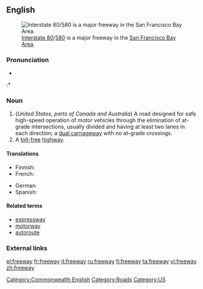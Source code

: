 {{wikipedia}}
==English==
[[Image:I-80 Eastshore Fwy.jpg|thumb|[[w:Interstate 80|Interstate 80]]/[[w:Interstate 580 (California)|580]] is a major freeway in the [[w:San Francisco Bay Area|San Francisco Bay Area]].]]

===Pronunciation===
* {{audio|en-us-freeway.ogg|Audio (US)}}
:* {{rhymes|iːweɪ}}

===Noun===
{{en-noun}}

# (''United States, parts of Canada and Australia'') A road designed for safe high-speed operation of motor vehicles through the elimination of at-grade intersections, usually divided and having at least two lanes in each direction; a [[dual carriageway]] with no at-grade crossings.
# A [[toll-free]] [[highway]].

====Translations====
{{trans-top|road designed for safe high-speed motoring}}
* Finnish: {{t-|fi|moottoritie}}
* French: {{t+|fr|autoroute}}
{{trans-mid}}
* German: {{t+|de|Autobahn|f}}
* Spanish: {{t+|es|autopista|f}}
{{trans-bottom}}

====Related terms====
* [[expressway]]
* [[motorway]]
* [[autoroute]]

===External links===
{{projectlinks|pedia|lang1=en|page1=Freeway}}

[[Category:Commonwealth English]]
[[Category:Roads]]
[[Category:US]]

[[el:freeway]]
[[fr:freeway]]
[[it:freeway]]
[[ru:freeway]]
[[fi:freeway]]
[[ta:freeway]]
[[vi:freeway]]
[[zh:freeway]]
